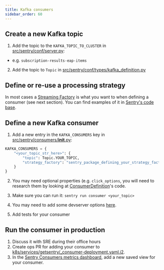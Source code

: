 ```yaml
---
title: Kafka consumers
sidebar_order: 60
---
```


## Create a new Kafka topic

1. Add the topic to the `KAFKA_TOPIC_TO_CLUSTER` in [src/sentry/conf/server.py](https://github.com/getsentry/sentry/blob/master/src/sentry/conf/server.py):
  * e.g. `subscription-results-eap-items`
2. Add the topic to `Topic` in [src/sentry/conf/types/kafka_definition.py](https://github.com/getsentry/sentry/blob/master/src/sentry/conf/types/kafka_definition.py)

## Define or re-use a processing strategy

In most cases a [Streaming Factory](https://getsentry.github.io/arroyo/getstarted.html#create-a-streaming-consumer) is what you want to when defining a consumer (see next section). You can find examples of it in [Sentry's code base](https://github.com/search?q=repo%3Agetsentry%2Fsentry+%28ProcessingStrategyFactory&type=code).

## Define a new Kafka consumer

1. Add a new entry in the `KAFKA_CONSUMERS` key in
   [src/sentry/consumers/__init__.py](https://github.com/getsentry/sentry/blob/master/src/sentry/consumers/__init__.py):
```python
KAFKA_CONSUMERS = {
    "<your_topic_str_here>": {
        "topic": Topic.YOUR_TOPIC,
        "strategy_factory": "sentry_package_defining_your_strategy_factory_class",
    }
}
```
2. You may need optional properties (e.g. `click_options`, you will need to research them by looking at [ConsumerDefinition](https://github.com/getsentry/sentry/blob/master/src/sentry/conf/types/kafka_definition.py)'s code.

3. Make sure you can run it: `sentry run consumer <your_topic>`
4. You may need to add some devserver options [here](https://github.com/getsentry/sentry/blob/master/src/sentry/runner/commands/devserver.py).
4. Add tests for your consumer

## Run the consumer in production
1. Discuss it with SRE during their office  hours
2. Create ops PR for adding your consumer to
   [k8s/services/getsentry/_consumer-deployment.yaml.j2](https://github.com/getsentry/ops/blob/master/k8s/services/getsentry/_consumer-deployment.yaml.j2).
3. In the [Sentry Consumers metrics dashboard](https://www.notion.so/sentry/Kafka-e8b4f93595684c97b01fe831fbceb0dc?pvs=4#1fa8b10e4b5d8044859ecaf559463cb0), add a new saved view for your consumer.
